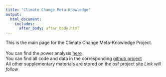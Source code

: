 ```yaml
---
title: "Climate Change Meta-Knowledge"
output: 
  html_document:
    includes:
      after_body: after_body.html
---
```

 
This is the main page for the Climate Change Meta-Knowledge Project. <br><br>
You can find the power analysis [here](https://lunafrauhammer.github.io/CC_MetaKnowledge/Power) <br>
You can find all code and data in the corresponding [github project](https://github.com/lunafrauhammer/CC_MetaKnowledge) <br>
All other supplementary materials are stored on the osf project site *Link will follow*
